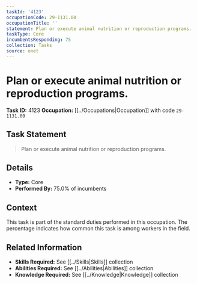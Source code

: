 ```yaml
---
taskId: '4123'
occupationCode: 29-1131.00
occupationTitle: ''
statement: Plan or execute animal nutrition or reproduction programs.
taskType: Core
incumbentsResponding: 75
collection: Tasks
source: onet
---
```

# Plan or execute animal nutrition or reproduction programs.

**Task ID:** 4123
**Occupation:** [[../Occupations|Occupation]] with code `29-1131.00`

## Task Statement

> Plan or execute animal nutrition or reproduction programs.

## Details

- **Type:** Core
- **Performed By:** 75.0% of incumbents

## Context

This task is part of the standard duties performed in this occupation. The percentage indicates how common this task is among workers in the field.

## Related Information

- **Skills Required:** See [[../Skills|Skills]] collection
- **Abilities Required:** See [[../Abilities|Abilities]] collection
- **Knowledge Required:** See [[../Knowledge|Knowledge]] collection
